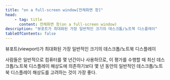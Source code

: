 ```yaml
---
title: "on a full-screen window[전체화면 창]"
head:
    - tag: title
      content: 전체화면 창(on a full-screen window)
description: "뷰포트가 최대화된 가장 일반적인 크기의 데스크톱/노트북 디스플레이"
tableOfContents: false
---
```



뷰포트(<span lang="en">viewport</span>)가 최대화된 가장 일반적인 크기의 데스크톱/노트북 디스플레이


<Aside title="참고">
사람들은 일반적으로 컴퓨터를 몇 년간이나 사용하므로, 이 평가를 수행할 때 최신 데스크톱/노트북 디스플레이 해상도에 의존하기보다 몇 년 동안의 일반적인 데스크톱/노트북 디스플레이 해상도를 고려하는 것이 가장 좋다.
</Aside>